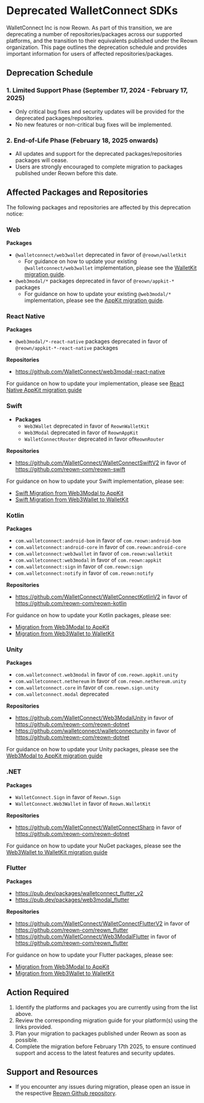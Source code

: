 # Deprecated WalletConnect SDKs

WalletConnect Inc is now Reown. As part of this transition, we are deprecating a number of repositories/packages
across our supported platforms, and the transition to their equivalents published under the Reown organization.
This page outlines the deprecation schedule and provides important information for users of affected repositories/packages.

## Deprecation Schedule

### 1. Limited Support Phase (September 17, 2024 - February 17, 2025)

- Only critical bug fixes and security updates will be provided for the deprecated packages/repositories.
- No new features or non-critical bug fixes will be implemented.

### 2. End-of-Life Phase (February 18, 2025 onwards)

- All updates and support for the deprecated packages/repositories packages will cease.
- Users are strongly encouraged to complete migration to packages published under Reown before this date.

## Affected Packages and Repositories

The following packages and repositories are affected by this deprecation notice:

### Web

**Packages**

- `@walletconnect/web3wallet` deprecated in favor of `@reown/walletkit`
  - For guidance on how to update your existing `@walletconnect/web3wallet` implementation, please see the [WalletKit migration guide](/walletkit/upgrade/from-web3wallet-web).
- `@web3modal/*` packages deprecated in favor of `@reown/appkit-*` packages
  - For guidance on how to update your existing `@web3modal/*` implementation, please see the [AppKit migration guide](/appkit/upgrade/to-reown-appkit-web).

### React Native

**Packages**

- `@web3modal/*-react-native` packages deprecated in favor of `@reown/appkit-*-react-native` packages

**Repositories**

- https://github.com/WalletConnect/web3modal-react-native

For guidance on how to update your implementation, please see [React Native AppKit migration guide](/appkit/upgrade/from-web3modal-react-native)

### Swift

- **Packages**
  - `Web3Wallet` deprecated in favor of `ReownWalletKit`
  - `Web3Modal` deprecated in favor of `ReownAppKit`
  - `WalletConnectRouter` deprecated in favor of`ReownRouter`

**Repositories**

- https://github.com/WalletConnect/WalletConnectSwiftV2 in favor of https://github.com/reown-com/reown-swift

For guidance on how to update your Swift implementation, please see:

- [Swift Migration from Web3Modal to AppKit](/appkit/upgrade/from-web3modal-ios)
- [Swift Migration from Web3Wallet to WalletKit](/walletkit/upgrade/from-web3wallet-ios)

### Kotlin

**Packages**

- `com.walletconnect:android-bom` in favor of `com.reown:android-bom`
- `com.walletconnect:android-core` in favor of `com.reown:android-core`
- `com.walletconnect:web3wallet` in favor of `com.reown:walletkit`
- `com.walletconnect:web3modal` in favor of `com.reown:appkit`
- `com.walletconnect:sign` in favor of `com.reown:sign`
- `com.walletconnect:notify` in favor of `com.reown:notify`

**Repositories**

- https://github.com/WalletConnect/WalletConnectKotlinV2 in favor of https://github.com/reown-com/reown-kotlin

For guidance on how to update your Kotlin packages, please see:

- [Migration from Web3Modal to AppKit](/appkit/upgrade/from-web3modal-android)
- [Migration from Web3Wallet to WalletKit](/walletkit/upgrade/from-web3wallet-android)

### Unity

**Packages**

- `com.walletconnect.web3modal` in favor of `com.reown.appkit.unity`
- `com.walletconnect.nethereum` in favor of `com.reown.nethereum.unity`
- `com.walletconnect.core` in favor of `com.reown.sign.unity`
- `com.walletconnect.modal` deprecated

**Repositories**

- https://github.com/WalletConnect/Web3ModalUnity in favor of https://github.com/reown-com/reown-dotnet
- https://github.com/walletconnect/walletconnectunity in favor of https://github.com/reown-com/reown-dotnet

For guidance on how to update your Unity packages, please see the [Web3Modal to AppKit migration guide](/appkit/upgrade/from-web3modal-unity)

### .NET

**Packages**

- `WalletConnect.Sign` in favor of `Reown.Sign`
- `WalletConnect.Web3Wallet` in favor of `Reown.WalletKit`

**Repositories**

- https://github.com/WalletConnect/WalletConnectSharp in favor of https://github.com/reown-com/reown-dotnet

For guidance on how to update your NuGet packages, please see the [Web3Wallet to WalletKit migration guide](/walletkit/upgrade/from-web3wallet-unity)

### Flutter

**Packages**

- https://pub.dev/packages/walletconnect_flutter_v2
- https://pub.dev/packages/web3modal_flutter

**Repositories**

- https://github.com/WalletConnect/WalletConnectFlutterV2 in favor of https://github.com/reown-com/reown_flutter
- https://github.com/WalletConnect/Web3ModalFlutter in favor of https://github.com/reown-com/reown_flutter

For guidance on how to update your Flutter packages, please see:

- [Migration from Web3Modal to AppKit](/appkit/upgrade/from-web3modal-flutter)
- [Migration from Web3Wallet to WalletKit](/walletkit/upgrade/from-web3wallet-flutter)

## Action Required

1. Identify the platforms and packages you are currently using from the list above.
2. Review the corresponding migration guide for your platform(s) using the links provided.
3. Plan your migration to packages published under Reown as soon as possible.
4. Complete the migration before February 17th 2025, to ensure continued support and access to the latest features and security updates.

## Support and Resources

- If you encounter any issues during migration, please open an issue in the respective [Reown Github repository](https://github.com/reown-com).
